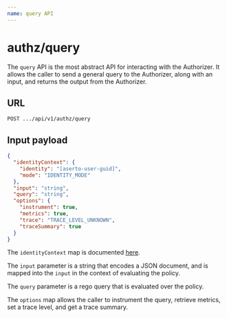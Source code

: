 ```yaml
---
name: query API
---
```


# authz/query

The `query` API is the most abstract API for interacting with the Authorizer. It allows the caller to 
send a general query to the Authorizer, along with an input, and returns the output from the 
Authorizer.

## URL

`POST .../api/v1/authz/query`

## Input payload

```json
{
  "identityContext": {
    "identity": "[aserto-user-guid]",
    "mode": "IDENTITY_MODE"
  }, 
  "input": "string",
  "query": "string",
  "options": {
    "instrument": true,
    "metrics": true,
    "trace": "TRACE_LEVEL_UNKNOWN",
    "traceSummary": true
  }
}
```

The `identityContext` map is documented [here](/authorizer-guide/identity-context).

The `input` parameter is a string that encodes a JSON document, and is mapped into the `input` in the context of 
evaluating the policy.

The `query` parameter is a rego query that is evaluated over the policy. 

The `options` map allows the caller to instrument the query, retrieve metrics, set a trace level, and 
get a trace summary.
